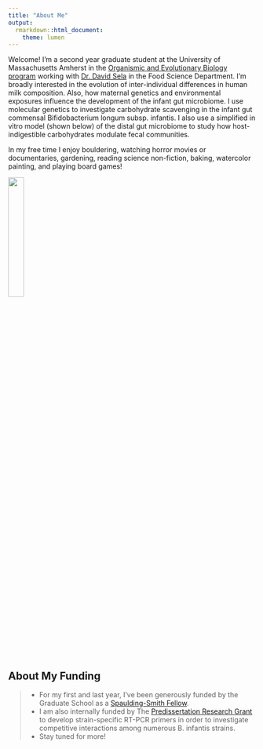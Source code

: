 ```yaml
---
title: "About Me"
output:
  rmarkdown::html_document:
    theme: lumen
---
```


Welcome! I'm a second year graduate student at the University of Massachusetts Amherst in the [Organismic and Evolutionary Biology program](https://gpls.cns.umass.edu/oeb) working with [Dr. David Sela](https://www.selalab.org/) in the Food Science Department. I'm broadly interested in the evolution of inter-individual differences in human milk composition. Also, how maternal genetics and environmental exposures influence the development of the infant gut microbiome. I use molecular genetics to investigate carbohydrate scavenging in the infant gut commensal Bifidobacterium longum subsp. infantis. I also use a simplified in vitro model (shown below) of the distal gut microbiome to study how host-indigestible carbohydrates modulate fecal communities.

In my free time I enjoy bouldering, watching horror movies or documentaries, gardening, reading science non-fiction, baking, watercolor painting, and playing board games!

![](images/bioreactior.png){width=25%}

## About My Funding 

>- For my first and last year, I've been generously funded by the Graduate School as a [Spaulding-Smith Fellow](https://www.umass.edu/graduate/inclusion/spaulding-smith-fellows).
>- I am also internally funded by The [Predissertation Research Grant](https://www.umass.edu/graduate/funding/internal-funding) to develop strain-specific RT-PCR primers in order to investigate competitive interactions among numerous B. infantis strains. 
>- Stay tuned for more! 
